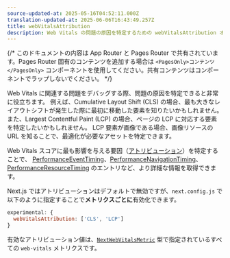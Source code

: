 ```yaml
---
source-updated-at: 2025-05-16T04:52:11.000Z
translation-updated-at: 2025-06-06T16:43:49.257Z
title: webVitalsAttribution
description: Web Vitals の問題の原因を特定するための webVitalsAttribution オプションの使用方法を学びます。
---
```


{/* このドキュメントの内容は App Router と Pages Router で共有されています。Pages Router 固有のコンテンツを追加する場合は `<PagesOnly>コンテンツ</PagesOnly>` コンポーネントを使用してください。共有コンテンツはコンポーネントでラップしないでください。 */}

Web Vitals に関連する問題をデバッグする際、問題の原因を特定できると非常に役立ちます。
例えば、Cumulative Layout Shift (CLS) の場合、最も大きなレイアウトシフトが発生した際に最初に移動した要素を知りたいかもしれません。
また、Largest Contentful Paint (LCP) の場合、ページの LCP に対応する要素を特定したいかもしれません。
LCP 要素が画像である場合、画像リソースの URL を知ることで、最適化が必要なアセットを特定できます。

Web Vitals スコアに最も影響を与える要因（[アトリビューション](https://github.com/GoogleChrome/web-vitals/blob/4ca38ae64b8d1e899028c692f94d4c56acfc996c/README.md#attribution)）を特定することで、
[PerformanceEventTiming](https://developer.mozilla.org/docs/Web/API/PerformanceEventTiming)、[PerformanceNavigationTiming](https://developer.mozilla.org/docs/Web/API/PerformanceNavigationTiming)、[PerformanceResourceTiming](https://developer.mozilla.org/docs/Web/API/PerformanceResourceTiming) のエントリなど、より詳細な情報を取得できます。

Next.js ではアトリビューションはデフォルトで無効ですが、`next.config.js` で以下のように指定することで**メトリクスごとに**有効化できます。

```js filename="next.config.js"
experimental: {
  webVitalsAttribution: ['CLS', 'LCP']
}
```

有効なアトリビューション値は、[`NextWebVitalsMetric`](https://github.com/vercel/next.js/blob/442378d21dd56d6e769863eb8c2cb521a463a2e0/packages/next/shared/lib/utils.ts#L43) 型で指定されているすべての `web-vitals` メトリクスです。